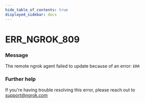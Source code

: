 ```yaml
---
hide_table_of_contents: true
displayed_sidebar: docs
---
```



# ERR_NGROK_809

### Message

The remote ngrok agent failed to update because of an error: `ERR`

<ErrorDetails error="err_ngrok_809" />

### Further help

If you're having trouble resolving this error, please reach out to [support@ngrok.com](mailto:support@ngrok.com?subject=Help%20with%20ERR_NGROK_809)

